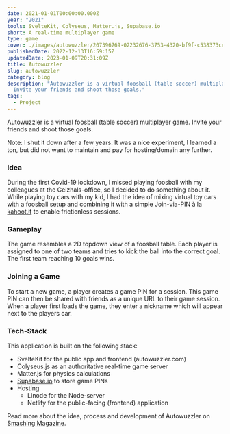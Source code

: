 ---
date: 2021-01-01T00:00:00.000Z
year: "2021"
tools: SvelteKit, Colyseus, Matter.js, Supabase.io
short: A real-time multiplayer game
type: game
cover: ./images/autowuzzler/207396769-02232676-3753-4320-bf9f-c538373ce698.png
publishedDate: 2022-12-13T16:59:15Z
updatedDate: 2023-01-09T20:31:09Z
title: Autowuzzler
slug: autowuzzler
category: blog
description: "Autowuzzler is a virtual foosball (table soccer) multiplayer game.
  Invite your friends and shoot those goals."
tags:
  - Project
---


Autowuzzler is a virtual foosball (table soccer) multiplayer game. Invite your friends and shoot those goals.

Note: I shut it down after a few years. It was a nice experiment, I learned a ton, but did not want to maintain and pay for hosting/domain any further.

<Picture src={picture1} alt="Screenshot of the game autowuzzler with 6 players as toy cars" />

### Idea

During the first Covid-19 lockdown, I missed playing foosball with my colleagues at the Geizhals-office, so I decided to do something about it. While playing toy cars with my kid, I had the idea of mixing virtual toy cars with a foosball setup and combining it with a simple Join-via-PIN à la [kahoot.it](http://kahoot.it) to enable frictionless sessions.

### Gameplay

The game resembles a 2D topdown view of a foosball table. Each player is assigned to one of two teams and tries to kick the ball into the correct goal. The first team reaching 10 goals wins.

### Joining a Game

To start a new game, a player creates a game PIN for a session. This game PIN can then be shared with friends as a unique URL to their game session. When a player first loads the game, they enter a nickname which will appear next to the players car.

### Tech-Stack

This application is built on the following stack:

- SvelteKit for the public app and frontend (autowuzzler.com)
- Colyseus.js as an authoritative real-time game server
- Matter.js for physics calculations
- [Supabase.io](http://Supabase.io) to store game PINs
- Hosting
  - Linode for the Node-server
  - Netlify for the public-facing (frontend) application

Read more about the idea, process and development of Autowuzzler on [Smashing Magazine](https://www.smashingmagazine.com/2021/10/real-time-multi-user-game/).
